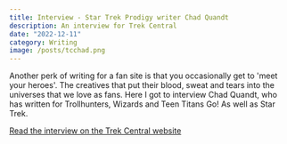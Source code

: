 ```yaml
---
title: Interview - Star Trek Prodigy writer Chad Quandt
description: An interview for Trek Central
date: "2022-12-11"
category: Writing
image: /posts/tcchad.png
---
```


Another perk of writing for a fan site is that you occasionally get to 'meet your heroes'. The creatives that put their blood, sweat and tears into the universes that we love as fans. Here I got to interview Chad Quandt, who has written for Trollhunters, Wizards and Teen Titans Go! As well as Star Trek. 

[Read the interview on the Trek Central website](https://trekcentral.net/interview-star-trek-prodigy-writer-chad-quandt/)

